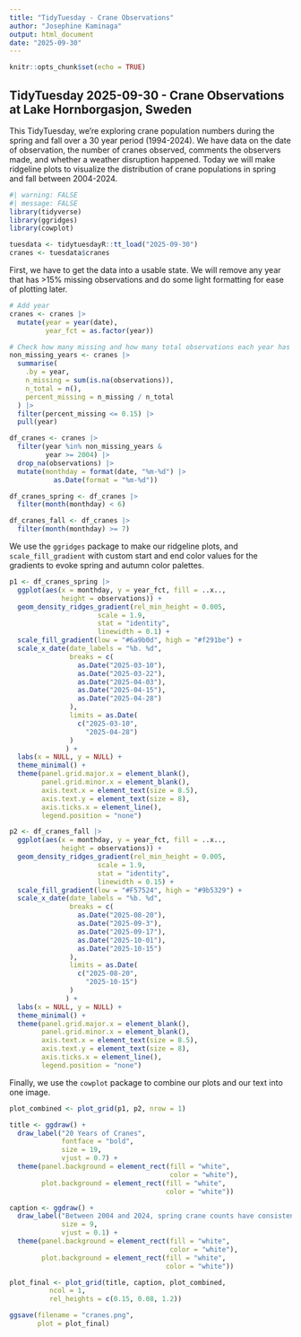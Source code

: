 ```yaml
---
title: "TidyTuesday - Crane Observations"
author: "Josephine Kaminaga"
output: html_document
date: "2025-09-30"
---
```


```r
knitr::opts_chunk$set(echo = TRUE)
```


## TidyTuesday 2025-09-30 - Crane Observations at Lake Hornborgasjon, Sweden

This TidyTuesday, we're exploring crane population numbers during the spring and fall over a 30 year period (1994-2024). We have data on the date of observation, the number of cranes observed, comments the observers made, and whether a weather disruption happened. Today we will make ridgeline plots to visualize the distribution of crane populations in spring and fall between 2004-2024.

```r
#| warning: FALSE
#| message: FALSE
library(tidyverse)
library(ggridges)
library(cowplot)

tuesdata <- tidytuesdayR::tt_load("2025-09-30")
cranes <- tuesdata$cranes
```

First, we have to get the data into a usable state. We will remove any year that has >15% missing observations and do some light formatting for ease of plotting later.

```r
# Add year
cranes <- cranes |>
  mutate(year = year(date),
         year_fct = as.factor(year))

# Check how many missing and how many total observations each year has
non_missing_years <- cranes |>
  summarise(
    .by = year,
    n_missing = sum(is.na(observations)),
    n_total = n(),
    percent_missing = n_missing / n_total
  ) |>
  filter(percent_missing <= 0.15) |>
  pull(year)

df_cranes <- cranes |>
  filter(year %in% non_missing_years &
         year >= 2004) |>
  drop_na(observations) |>
  mutate(monthday = format(date, "%m-%d") |>
           as.Date(format = "%m-%d"))

df_cranes_spring <- df_cranes |>
  filter(month(monthday) < 6)

df_cranes_fall <- df_cranes |>
  filter(month(monthday) >= 7)
```

We use the `ggridges` package to make our ridgeline plots, and `scale_fill_gradient` with custom start and end color values for the gradients to evoke spring and autumn color palettes.

```r
p1 <- df_cranes_spring |>
  ggplot(aes(x = monthday, y = year_fct, fill = ..x..,
             height = observations)) +
  geom_density_ridges_gradient(rel_min_height = 0.005,
                      scale = 1.9,
                      stat = "identity",
                      linewidth = 0.1) +
  scale_fill_gradient(low = "#6a9b0d", high = "#f291be") +
  scale_x_date(date_labels = "%b. %d",
               breaks = c(
                 as.Date("2025-03-10"),
                 as.Date("2025-03-22"),
                 as.Date("2025-04-03"),
                 as.Date("2025-04-15"),
                 as.Date("2025-04-28")
               ),
               limits = as.Date(
                 c("2025-03-10",
                   "2025-04-28")
               )
              ) +
  labs(x = NULL, y = NULL) +
  theme_minimal() +
  theme(panel.grid.major.x = element_blank(),
        panel.grid.minor.x = element_blank(),
        axis.text.x = element_text(size = 8.5),
        axis.text.y = element_text(size = 8),
        axis.ticks.x = element_line(),
        legend.position = "none")

p2 <- df_cranes_fall |>
  ggplot(aes(x = monthday, y = year_fct, fill = ..x..,
             height = observations)) +
  geom_density_ridges_gradient(rel_min_height = 0.005,
                      scale = 1.9,
                      stat = "identity",
                      linewidth = 0.15) +
  scale_fill_gradient(low = "#F57524", high = "#9b5329") +
  scale_x_date(date_labels = "%b. %d",
               breaks = c(
                 as.Date("2025-08-20"),
                 as.Date("2025-09-3"),
                 as.Date("2025-09-17"),
                 as.Date("2025-10-01"),
                 as.Date("2025-10-15")
               ),
               limits = as.Date(
                 c("2025-08-20",
                   "2025-10-15")
               )
              ) +
  labs(x = NULL, y = NULL) +
  theme_minimal() +
  theme(panel.grid.major.x = element_blank(),
        panel.grid.minor.x = element_blank(),
        axis.text.x = element_text(size = 8.5),
        axis.text.y = element_text(size = 8),
        axis.ticks.x = element_line(),
        legend.position = "none")
```

Finally, we use the `cowplot` package to combine our plots and our text into one image.

```r
plot_combined <- plot_grid(p1, p2, nrow = 1)

title <- ggdraw() +
  draw_label("20 Years of Cranes",
             fontface = "bold",
             size = 19,
             vjust = 0.7) +
  theme(panel.background = element_rect(fill = "white",
                                        color = "white"),
        plot.background = element_rect(fill = "white",
                                       color = "white"))

caption <- ggdraw() +
  draw_label("Between 2004 and 2024, spring crane counts have consistently\n been larger than autumn, with spring peaks occurring earlier each year.",
             size = 9,
             vjust = 0.1) +
  theme(panel.background = element_rect(fill = "white",
                                        color = "white"),
        plot.background = element_rect(fill = "white",
                                       color = "white"))

plot_final <- plot_grid(title, caption, plot_combined,
          ncol = 1,
          rel_heights = c(0.15, 0.08, 1.2))

ggsave(filename = "cranes.png",
       plot = plot_final)
```

